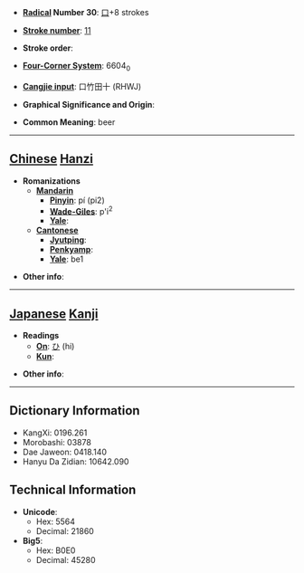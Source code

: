 * '''[[Wiktionary:Chinese radical index| Radical]] Number 30''': [[Wiktionary:Chinese radical index 口|口]]+8 strokes

* '''[[Wiktionary:Chinese total strokes index|Stroke number]]''': [[Wiktionary:Chinese total strokes index 11|11]]

* '''Stroke order''': 

* '''[[Wiktionary:Chinese four corner index|Four-Corner System]]''': 6604<sub>0</sub>

* '''[[Wiktionary:Chinese Cangjie index|Cangjie input]]''': 口竹田十 (RHWJ)

* '''Graphical Significance and Origin''': 

* '''Common Meaning''': beer

----

== [[Chinese]] [[Hanzi]] ==

* '''Romanizations'''
** '''[[Mandarin]]'''
*** '''[[Pinyin]]''': pí (pi2)
*** '''[[Wade-Giles]]''': p'i<sup>2</sup>
*** '''[[Yale]]''': 
** '''[[Cantonese]]'''
*** '''[[Jyutping]]''':
*** '''[[Penkyamp]]''': 
*** '''[[Yale]]''': be1

* '''Other info''': 

----

== [[Japanese]] [[Kanji]] ==

* '''Readings'''
** '''[[On]]''': [[ひ]] (hi)
** '''[[Kun]]''': 

* '''Other info''':  

----

== Dictionary Information ==

* KangXi: 0196.261
* Morobashi: 03878
* Dae Jaweon: 0418.140
* Hanyu Da Zidian: 10642.090

== Technical Information ==

* '''Unicode''':
** Hex: 5564
** Decimal: 21860
* '''Big5''':
** Hex: B0E0
** Decimal: 45280